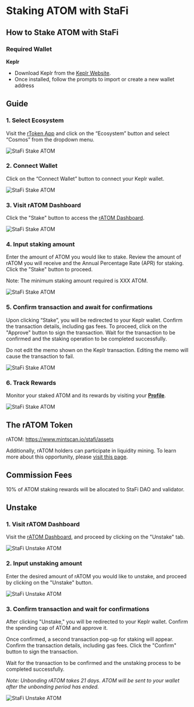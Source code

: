 # Staking ATOM with StaFi


## How to Stake ATOM with StaFi

### Required Wallet

**Keplr**

- Download Keplr from the [Keplr Website](https://www.keplr.app/).
- Once installed, follow the prompts to import or create a new wallet address

<Steps>

## Guide

### 1. Select Ecosystem

Visit the [rToken App](https://app.stafi.io/) and click on the “Ecosystem” button and select “Cosmos” from the dropdown menu.

![StaFi Stake ATOM](/image/stakingunstakingcosmosatom_1.png)

### 2. Connect Wallet

Click on the “Connect Wallet” button to connect your Keplr wallet.

![StaFi Stake ATOM](/image/stakingunstakingcosmosatom_2.png)

### 3. Visit rATOM Dashboard

Click the "Stake" button to access the [rATOM Dashboard](https://app.stafi.io/gallery/cosmos/ATOM).

![StaFi Stake ATOM](/image/stakingunstakingcosmosatom_3.png)

### 4. I**nput staking amount**

Enter the amount of ATOM you would like to stake. Review the amount of rATOM you will receive and the Annual Percentage Rate (APR) for staking. Click the "Stake" button to proceed.

Note: The minimum staking amount required is XXX ATOM.

![StaFi Stake ATOM](/image/stakingunstakingcosmosatom_4.png)

### 5. **Confirm transaction and await for confirmations**

Upon clicking “Stake”, you will be redirected to your Keplr wallet. Confirm the transaction details, including gas fees. To proceed, click on the "Approve" button to sign the transaction. Wait for the transaction to be confirmed and the staking operation to be completed successfully.

<Callout type="info">
Do not edit the memo shown on the Keplr transaction. Editing the memo will cause the transaction to fail.
</Callout>

![StaFi Stake ATOM](/image/stakingunstakingcosmosatom_5.png)

### 6. **Track Rewards**

Monitor your staked ATOM and its rewards by visiting your **[Profile](https://test-app.stafi.io/profile/evm?net=BEP20)**.

![StaFi Stake ATOM](/image/stakingunstakingcosmosatom_6.png)

</Steps>

## The rATOM Token

rATOM: https://www.mintscan.io/stafi/assets

Additionally, rATOM holders can participate in liquidity mining. To learn more about this opportunity, please [visit this page](https://app.stafi.io/rpool?program=lp).

## Commission Fees

10% of ATOM staking rewards will be allocated to StaFi DAO and validator.

## Unstake

<Steps>

### 1. **Visit rATOM Dashboard**

Visit the [rATOM Dashboard](https://app.stafi.io/gallery/cosmos/ATOM), and proceed by clicking on the "Unstake" tab.

![StaFi Unstake ATOM](/image/stakingunstakingcosmosatom_7.png)

### 2. **Input unstaking amount**

Enter the desired amount of rATOM you would like to unstake, and proceed by clicking on the "Unstake" button.

![StaFi Unstake ATOM](/image/stakingunstakingcosmosatom_8.png)

### 3. **Confirm transaction and wait for confirmations**

After clicking "Unstake," you will be redirected to your Keplr wallet. Confirm the spending cap of ATOM and approve it.

Once confirmed, a second transaction pop-up for staking will appear. Confirm the transaction details, including gas fees. Click the "Confirm" button to sign the transaction. 

Wait for the transaction to be confirmed and the unstaking process to be completed successfully.

*Note: Unbonding rATOM takes 21 days. ATOM will be sent to your wallet after the unbonding period has ended.*

![StaFi Unstake ATOM](/image/stakingunstakingcosmosatom_9.png)
</Steps>
